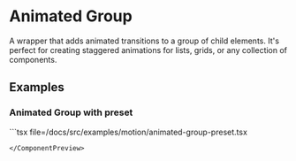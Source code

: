 
# Animated Group

A wrapper that adds animated transitions to a group of child elements. It's perfect for creating staggered animations for lists, grids, or any collection of components.

## Examples

### Animated Group with preset

<ComponentPreview component={AnimatedGroupPreset}>
```tsx file=<rootDir>/docs/src/examples/motion/animated-group-preset.tsx

```
</ComponentPreview>

